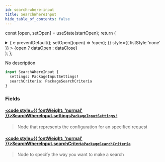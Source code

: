 ```yaml
---
id: search-where-input
title: SearchWhereInput
hide_table_of_contents: false
---
```






const [open, setOpen] = useState(startOpen);
return (
<details {...(open ? { open: true } : {})} className="details" style={{ border:'none', boxShadow:'none', background:'var(--ifm-background-color)' }}>
<summary
onClick={(e) => {
e.preventDefault();
setOpen((open) => !open);
}}
style={{ listStyle:'none' }} >
{open ? dataOpen : dataClose}
</summary>
{open && children}
</details>
);
};

No description

```graphql
input SearchWhereInput {
  settings: PackageInputSettings!
  searchCriteria: PackageSearchCriteria
}
```

### Fields

#### [<code style={{ fontWeight: 'normal' }}>SearchWhereInput.<b>settings</b></code>](#)<Bullet />[`PackageInputSettings!`](/api/inputs/package-input-settings) <Badge class="badge badge--secondary" text="non-null"/> <Badge class="badge badge--secondary" text="input"/>

> Node that represents the configuration for an specified request

#### [<code style={{ fontWeight: 'normal' }}>SearchWhereInput.<b>searchCriteria</b></code>](#)<Bullet />[`PackageSearchCriteria`](/api/inputs/package-search-criteria) <Badge class="badge badge--secondary" text="input"/>

> Node to specify the way you want to make a search
